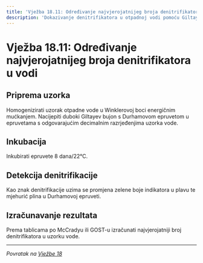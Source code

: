```yaml
---
title: 'Vježba 18.11: Određivanje najvjerojatnijeg broja denitrifikatora u vodi'
description: 'Dokazivanje denitrifikatora u otpadnoj vodi pomoću Giltayev bujona'
---
```


# Vježba 18.11: Određivanje najvjerojatnijeg broja denitrifikatora u vodi

## Priprema uzorka

Homogenizirati uzorak otpadne vode u Winklerovoj boci energičnim mućkanjem. Nacijepiti duboki Giltayev bujon s Durhamovom epruvetom u epruvetama s odgovarajućim decimalnim razrjeđenjima uzorka vode.

## Inkubacija

Inkubirati epruvete 8 dana/22°C.

## Detekcija denitrifikacije

Kao znak denitrifikacije uzima se promjena zelene boje indikatora u plavu te mjehurić plina u Durhamovoj epruveti.

## Izračunavanje rezultata

Prema tablicama po McCradyu ili GOST-u izračunati najvjerojatniji broj denitrifikatora u uzorku vode.

---

*Povratak na [Vježbe 18](/poglavlje-18/vjezbe-18)*

